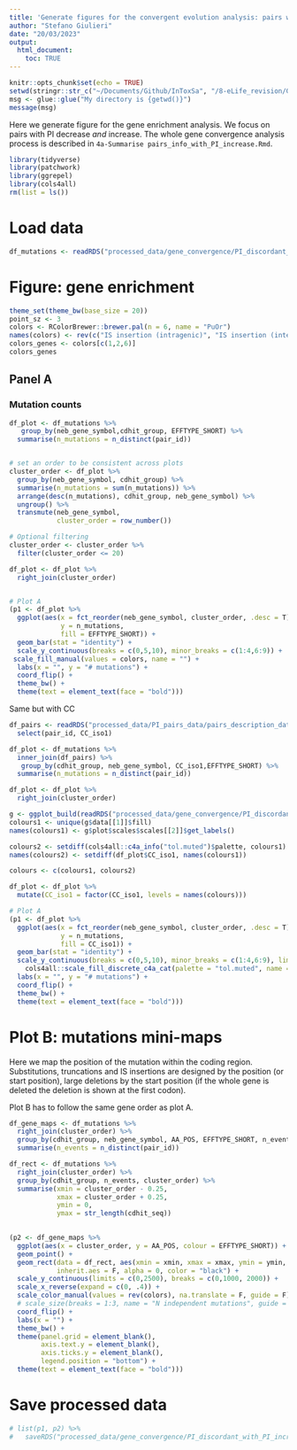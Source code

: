 ```yaml
---
title: 'Generate figures for the convergent evolution analysis: pairs with PI decrease and increase'
author: "Stefano Giulieri"
date: "20/03/2023"
output: 
  html_document:
    toc: TRUE
---
```


```r
knitr::opts_chunk$set(echo = TRUE)
setwd(stringr::str_c("~/Documents/Github/InToxSa", "/8-eLife_revision/Genetic_pairs"))
msg <- glue::glue("My directory is {getwd()}")
message(msg)
```

Here we generate figure for the gene enrichment analysis. We focus on pairs with PI decrease *and* increase. The whole gene convergence analysis process is described in `4a-Summarise pairs_info_with_PI_increase.Rmd`.

```r
library(tidyverse)
library(patchwork)
library(ggrepel)
library(cols4all)
rm(list = ls())
```

# Load data

```r
df_mutations <- readRDS("processed_data/gene_convergence/PI_discordant_with_PI_increase/df_PI_convergent_genes_diffPI.Rda")
```

# Figure: gene enrichment 

```r
theme_set(theme_bw(base_size = 20))
point_sz <- 3
colors <- RColorBrewer::brewer.pal(n = 6, name = "PuOr")
names(colors) <- rev(c("IS insertion (intragenic)", "IS insertion (intergenic)", "large deletion", "intergenic", "non-synonymous", "truncating"))
colors_genes <- colors[c(1,2,6)]
colors_genes
```

## Panel A 

### Mutation counts

```r
df_plot <- df_mutations %>%
   group_by(neb_gene_symbol,cdhit_group, EFFTYPE_SHORT) %>%
  summarise(n_mutations = n_distinct(pair_id)) 


# set an order to be consistent across plots
cluster_order <- df_plot %>%
  group_by(neb_gene_symbol, cdhit_group) %>%
  summarise(n_mutations = sum(n_mutations)) %>%
  arrange(desc(n_mutations), cdhit_group, neb_gene_symbol) %>%
  ungroup() %>%
  transmute(neb_gene_symbol,
            cluster_order = row_number())

# Optional filtering
cluster_order <- cluster_order %>%
  filter(cluster_order <= 20)

df_plot <- df_plot %>%
  right_join(cluster_order) 


# Plot A
(p1 <- df_plot %>%
  ggplot(aes(x = fct_reorder(neb_gene_symbol, cluster_order, .desc = T),
             y = n_mutations,
             fill = EFFTYPE_SHORT)) +
  geom_bar(stat = "identity") +
  scale_y_continuous(breaks = c(0,5,10), minor_breaks = c(1:4,6:9)) +
 scale_fill_manual(values = colors, name = "") +
  labs(x = "", y = "# mutations") +
  coord_flip() +
  theme_bw() +
  theme(text = element_text(face = "bold")))
```

Same but with CC

```r
df_pairs <- readRDS("processed_data/PI_pairs_data/pairs_description_dataframe.Rda") %>%
  select(pair_id, CC_iso1)

df_plot <- df_mutations %>%
  inner_join(df_pairs) %>%
   group_by(cdhit_group, neb_gene_symbol, CC_iso1,EFFTYPE_SHORT) %>%
  summarise(n_mutations = n_distinct(pair_id)) 

df_plot <- df_plot %>%
  right_join(cluster_order) 

g <- ggplot_build(readRDS("processed_data/gene_convergence/PI_discordant/convergence_plots.Rda")[[1]])
colours1 <- unique(g$data[[1]]$fill)
names(colours1) <- g$plot$scales$scales[[2]]$get_labels()

colours2 <- setdiff(cols4all::c4a_info("tol.muted")$palette, colours1)
names(colours2) <- setdiff(df_plot$CC_iso1, names(colours1))

colours <- c(colours1, colours2)

df_plot <- df_plot %>%
  mutate(CC_iso1 = factor(CC_iso1, levels = names(colours)))

# Plot A
(p1 <- df_plot %>%
  ggplot(aes(x = fct_reorder(neb_gene_symbol, cluster_order, .desc = T),
             y = n_mutations,
             fill = CC_iso1)) +
  geom_bar(stat = "identity") +
  scale_y_continuous(breaks = c(0,5,10), minor_breaks = c(1:4,6:9), limits = c(0,9)) +
    cols4all::scale_fill_discrete_c4a_cat(palette = "tol.muted", name = "CC", drop = F) +
  labs(x = "", y = "# mutations") +
  coord_flip() +
  theme_bw() +
  theme(text = element_text(face = "bold")))
```


# Plot B: mutations mini-maps

Here we map the position of the mutation within the coding region. Substitutions, truncations and IS insertions are designed by the position (or start position), large deletions by the start position (if the whole gene is deleted the deletion is shown at the first codon).

Plot B has to follow the same gene order as plot A. 

```r
df_gene_maps <- df_mutations %>%
  right_join(cluster_order) %>%
  group_by(cdhit_group, neb_gene_symbol, AA_POS, EFFTYPE_SHORT, n_events, cluster_order) %>%
  summarise(n_events = n_distinct(pair_id)) 

df_rect <- df_mutations %>%
  right_join(cluster_order) %>%
  group_by(cdhit_group, n_events, cluster_order) %>%
  summarise(xmin = cluster_order - 0.25,
            xmax = cluster_order + 0.25, 
            ymin = 0,
            ymax = str_length(cdhit_seq))
  

(p2 <- df_gene_maps %>%
  ggplot(aes(x = cluster_order, y = AA_POS, colour = EFFTYPE_SHORT)) +
  geom_point() +
  geom_rect(data = df_rect, aes(xmin = xmin, xmax = xmax, ymin = ymin, ymax = ymax),
            inherit.aes = F, alpha = 0, color = "black") +
  scale_y_continuous(limits = c(0,2500), breaks = c(0,1000, 2000)) +
  scale_x_reverse(expand = c(0, .4)) +
  scale_color_manual(values = rev(colors), na.translate = F, guide = F) +
  # scale_size(breaks = 1:3, name = "N independent mutations", guide = F) +
  coord_flip() +
  labs(x = "") +
  theme_bw() +
  theme(panel.grid = element_blank(),
        axis.text.y = element_blank(),
        axis.ticks.y = element_blank(),
        legend.position = "bottom") +
  theme(text = element_text(face = "bold")))
```

# Save processed data

```r
# list(p1, p2) %>%
#   saveRDS("processed_data/gene_convergence/PI_discordant_with_PI_increase/convergence_plots_diffPI.Rda")
```


